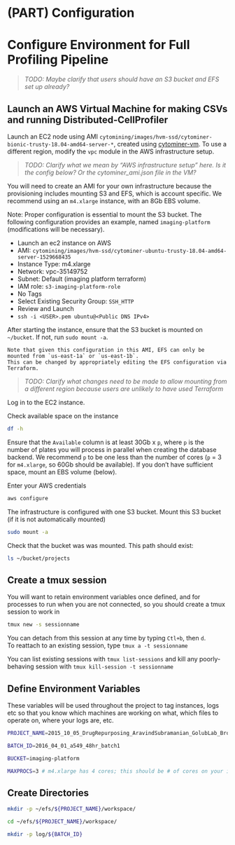 # (PART) Configuration {-}

# Configure Environment for Full Profiling Pipeline

> _TODO: Maybe clarify that users should have an S3 bucket and EFS set up already?_

## Launch an AWS Virtual Machine for making CSVs and running Distributed-CellProfiler

Launch an EC2 node using AMI `cytomining/images/hvm-ssd/cytominer-bionic-trusty-18.04-amd64-server-*`, created using [cytominer-vm](https://github.com/cytomining/cytominer-vm).
To use a different region, modify the `vpc` module in the AWS infrastructure setup.

> _TODO: Clarify what we mean by "AWS infrastructure setup" here. Is it the config below? Or the cytominer_ami.json file in the VM?_

You will need to create an AMI for your own infrastructure because the provisioning includes mounting S3 and EFS, which is account specific.
We recommend using an `m4.xlarge` instance, with an 8Gb EBS volume.

Note: Proper configuration is essential to mount the S3 bucket.
The following configuration provides an example, named `imaging-platform` (modifications will be necessary).

  * Launch an ec2 instance on AWS
  * AMI: `cytomining/images/hvm-ssd/cytominer-ubuntu-trusty-18.04-amd64-server-1529668435`
  * Instance Type: m4.xlarge
  * Network: vpc-35149752 
  * Subnet: Default (imaging platform terraform)
  * IAM role: `s3-imaging-platform-role`
  * No Tags
  * Select Existing Security Group: `SSH_HTTP`
  * Review and Launch
  * `ssh -i <USER>.pem ubuntu@<Public DNS IPv4>`

After starting the instance, ensure that the S3 bucket is mounted on `~/bucket`.
If not, run `sudo mount -a`.

```block2
Note that given this configuration in this AMI, EFS can only be mounted from `us-east-1a` or `us-east-1b`.
This can be changed by appropriately editing the EFS configuration via Terraform.
```

> _TODO: Clarify what changes need to be made to allow mounting from a different region because users are unlikely to have used Terraform_


Log in to the EC2 instance.

Check available space on the instance

```sh
df -h
```

Ensure that the `Available` column is at least 30Gb x `p`, where `p` is the number of plates you will process in parallel when creating the database backend.
We recommend `p` to be one less than the number of cores (`p` = 3 for `m4.xlarge`, so 60Gb should be available).
If you don't have sufficient space, mount an EBS volume (below).

Enter your AWS credentials

```sh
aws configure
```

The infrastructure is configured with one S3 bucket.
Mount this S3 bucket (if it is not automatically mounted)

```sh
sudo mount -a
```

Check that the bucket was was mounted.
This path should exist:

```sh
ls ~/bucket/projects
```

## Create a tmux session

You will want to retain environment variables once defined, and for processes to run when you are not connected, so you should create a tmux session to work in

```sh
tmux new -s sessionname
```

You can detach from this session at any time by typing `Ctl+b`, then `d`.  
To reattach to an existing session, type `tmux a -t sessionname`

You can list existing sessions with `tmux list-sessions` and kill any poorly-behaving session with `tmux kill-session -t sessionname`

## Define Environment Variables

These variables will be used throughout the project to tag instances, logs etc so that you know which machines are working on what, which files to operate on, where your logs are, etc.

```sh
PROJECT_NAME=2015_10_05_DrugRepurposing_AravindSubramanian_GolubLab_Broad

BATCH_ID=2016_04_01_a549_48hr_batch1

BUCKET=imaging-platform

MAXPROCS=3 # m4.xlarge has 4 cores; this should be # of cores on your instance - 1
```

## Create Directories

```sh
mkdir -p ~/efs/${PROJECT_NAME}/workspace/

cd ~/efs/${PROJECT_NAME}/workspace/

mkdir -p log/${BATCH_ID}
```
